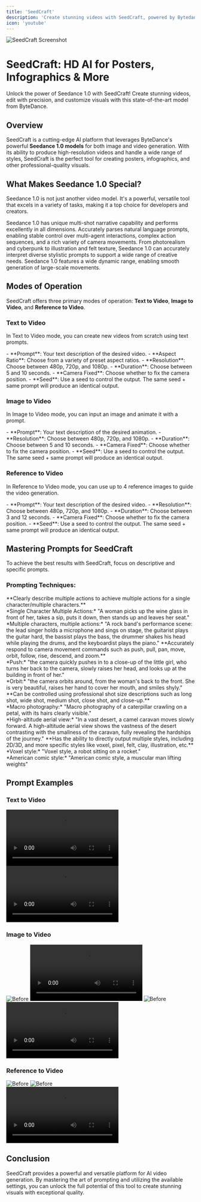 ```yaml
---
title: 'SeedCraft'
description: 'Create stunning videos with SeedCraft, powered by Bytedance'
icon: 'youtube'
---
```


<Frame>
  <img src="https://pixiomedia.nyc3.digitaloceanspaces.com/docs/seedcraft.png" alt="SeedCraft Screenshot" />
</Frame>

# SeedCraft: HD AI for Posters, Infographics & More

<Tip>
  Unlock the power of Seedance 1.0 with SeedCraft! Create stunning videos, edit with precision, and customize visuals with this state-of-the-art model from ByteDance.
</Tip>

## Overview

SeedCraft is a cutting-edge AI platform that leverages ByteDance's powerful **Seedance 1.0 models** for both image and video generation. With its ability to produce high-resolution videos and handle a wide range of styles, SeedCraft is the perfect tool for creating posters, infographics, and other professional-quality visuals.

## What Makes Seedance 1.0 Special?

Seedance 1.0 is not just another video model. It's a powerful, versatile tool that excels in a variety of tasks, making it a top choice for developers and creators.

<CardGroup cols={2}>
  <Card title="Multi-Shot Narrative Capability" icon="film">
    Seedance 1.0 has unique multi-shot narrative capability and performs excellently in all dimensions.
  </Card>
  <Card title="Precise Prompt Following" icon="pencil">
    Accurately parses natural language prompts, enabling stable control over multi-agent interactions, complex action sequences, and a rich variety of camera movements.
  </Card>
  <Card title="Diverse Stylistic Expression" icon="palette">
    From photorealism and cyberpunk to illustration and felt texture, Seedance 1.0 can accurately interpret diverse stylistic prompts to support a wide range of creative needs.
  </Card>
  <Card title="Smooth & Stable Motion" icon="sparkles">
    Seedance 1.0 features a wide dynamic range, enabling smooth generation of large-scale movements.
  </Card>
</CardGroup>

## Modes of Operation

SeedCraft offers three primary modes of operation: **Text to Video**, **Image to Video**, and **Reference to Video**.

### Text to Video

In Text to Video mode, you can create new videos from scratch using text prompts.

<AccordionGroup>
  <Accordion title="Parameters" icon="sliders">
    - **Prompt**: Your text description of the desired video.
    - **Aspect Ratio**: Choose from a variety of preset aspect ratios.
    - **Resolution**: Choose between 480p, 720p, and 1080p.
    - **Duration**: Choose between 5 and 10 seconds.
    - **Camera Fixed**: Choose whether to fix the camera position.
    - **Seed**: Use a seed to control the output. The same seed + same prompt will produce an identical output.
  </Accordion>
</AccordionGroup>

### Image to Video

In Image to Video mode, you can input an image and animate it with a prompt.

<AccordionGroup>
  <Accordion title="Parameters" icon="sliders">
    - **Prompt**: Your text description of the desired animation.
    - **Resolution**: Choose between 480p, 720p, and 1080p.
    - **Duration**: Choose between 5 and 10 seconds.
    - **Camera Fixed**: Choose whether to fix the camera position.
    - **Seed**: Use a seed to control the output. The same seed + same prompt will produce an identical output.
  </Accordion>
</AccordionGroup>

### Reference to Video

In Reference to Video mode, you can use up to 4 reference images to guide the video generation.

<AccordionGroup>
  <Accordion title="Parameters" icon="sliders">
    - **Prompt**: Your text description of the desired video.
    - **Resolution**: Choose between 480p, 720p, and 1080p.
    - **Duration**: Choose between 3 and 12 seconds.
    - **Camera Fixed**: Choose whether to fix the camera position.
    - **Seed**: Use a seed to control the output. The same seed + same prompt will produce an identical output.
  </Accordion>
</AccordionGroup>

## Mastering Prompts for SeedCraft

To achieve the best results with SeedCraft, focus on descriptive and specific prompts.

### Prompting Techniques:

<AccordionGroup>
  <Accordion title="Action Commands" icon="film">
    **Clearly describe multiple actions to achieve multiple actions for a single character/multiple characters.**
    <br/>
    *Single Character Multiple Actions:* "A woman picks up the wine glass in front of her, takes a sip, puts it down, then stands up and leaves her seat."
    <br/>
    *Multiple characters, multiple actions:* "A rock band's performance scene: the lead singer holds a microphone and sings on stage, the guitarist plays the guitar hard, the bassist plays the bass, the drummer shakes his head while playing the drums, and the keyboardist plays the piano."
  </Accordion>
  <Accordion title="Camera Language" icon="camera">
    **Accurately respond to camera movement commands such as push, pull, pan, move, orbit, follow, rise, descend, and zoom.**
    <br/>
    *Push:* "the camera quickly pushes in to a close-up of the little girl, who turns her back to the camera, slowly raises her head, and looks up at the building in front of her."
    <br/>
    *Orbit:* "the camera orbits around, from the woman's back to the front. She is very beautiful, raises her hand to cover her mouth, and smiles shyly."
  </Accordion>
  <Accordion title="Shot Size and Perspective Control" icon="crop">
    **Can be controlled using professional shot size descriptions such as long shot, wide shot, medium shot, close shot, and close-up.**
    <br/>
    *Macro photography:* "Macro photography of a caterpillar crawling on a petal, with its hairs clearly visible."
    <br/>
    *High-altitude aerial view:* "In a vast desert, a camel caravan moves slowly forward. A high-altitude aerial view shows the vastness of the desert contrasting with the smallness of the caravan, fully revealing the hardships of the journey."
  </Accordion>
  <Accordion title="Multi-Style Direct Output" icon="palette">
    **Has the ability to directly output multiple styles, including 2D/3D, and more specific styles like voxel, pixel, felt, clay, illustration, etc.**
    <br/>
    *Voxel style:* "Voxel style, a robot sitting on a rocket."
    <br/>
    *American comic style:* "American comic style, a muscular man lifting weights"
  </Accordion>
</AccordionGroup>

## Prompt Examples

### Text to Video

<CardGroup cols={2}>
  <Card title="Text to Video Example 1">
    <video src="https://pixiomedia.nyc3.digitaloceanspaces.com/docs/seedcraft-678168853.mp4" alt="SeedCraft Text to Video Example 1" controls />
    ```text
    A rock band's performance scene: the lead singer holds a microphone and sings on stage, the guitarist plays the guitar hard, the bassist plays the bass, the drummer shakes his head while playing the drums, and the keyboardist plays the piano.
    ```
  </Card>
  <Card title="Text to Video Example 2">
    <video src="https://pixiomedia.nyc3.digitaloceanspaces.com/docs/seedcraft-1643826041.mp4" alt="SeedCraft Text to Video Example 2" controls />
    ```text
    A little girl is playing with her puppy on the living room carpet. The camera starts at the eye level of the puppy on the ground. The puppy runs joyfully toward the girl, with the camera following steadily. As it nears the girl, it pans up to reveal her gentle smile; as the girl and puppy play, the camera slowly rotates 360 degrees in a close, slow circle around them. Finally, as the girl picks up the puppy, the camera gradually zooms in from below, freezing on their intimate faces. Warm and loving, with soft visuals.
    ```
  </Card>
</CardGroup>

### Image to Video

<CardGroup cols={2}>
  <Card title="Image to Video Example 1">
    <img src="https://pixiomedia.nyc3.digitaloceanspaces.com/docs/seedcraft3.jpg" alt="Before" />
    <video src="https://pixiomedia.nyc3.digitaloceanspaces.com/docs/seedcraft-525014315.mp4" alt="After" controls />
    ```text
    The man turns his head and smiles at the camera.
    ```
  </Card>
  <Card title="Image to Video Example 2">
    <img src="https://pixiomedia.nyc3.digitaloceanspaces.com/docs/seedcraft2.jpeg" alt="Before" />
    <video src="https://pixiomedia.nyc3.digitaloceanspaces.com/docs/seedcraft-828103564.mp4" alt="After" controls />
    ```text
    The lion's mane flows in the wind as the sun sets in the background.
    ```
  </Card>
</CardGroup>

### Reference to Video

<CardGroup cols={1}>
  <Card title="Reference to Video Example 1">
    <div style={{ display: 'flex', gap: '1rem' }}>
      <img src="https://pixiomedia.nyc3.digitaloceanspaces.com/docs/seedcraft4.jpeg" alt="Before" />
      <img src="https://pixiomedia.nyc3.digitaloceanspaces.com/docs/seedcraft5.jpg" alt="Before" />
    </div>
    <video src="https://pixiomedia.nyc3.digitaloceanspaces.com/docs/seedcraft-126897938.mp4" alt="After" controls/>
    ```text
    The man puts on the hat while standing outside in the rain.
    ```
  </Card>
</CardGroup>

## Conclusion

SeedCraft provides a powerful and versatile platform for AI video generation. By mastering the art of prompting and utilizing the available settings, you can unlock the full potential of this tool to create stunning visuals with exceptional quality.